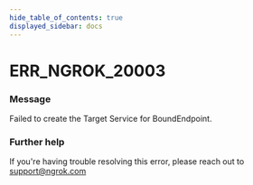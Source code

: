 ```yaml
---
hide_table_of_contents: true
displayed_sidebar: docs
---
```



# ERR_NGROK_20003

### Message

Failed to create the Target Service for BoundEndpoint.

<ErrorDetails error="err_ngrok_20003" />

### Further help

If you're having trouble resolving this error, please reach out to [support@ngrok.com](mailto:support@ngrok.com?subject=Help%20with%20ERR_NGROK_20003)
